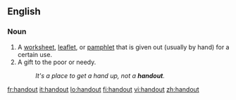 {{also|hand out}}
==English==

===Noun===
{{en-noun}}

# A [[worksheet]], [[leaflet]], or [[pamphlet]] that is given out (usually by hand) for a certain use.
# A gift to the poor or needy.
#: ''It's a place to get a hand up, not a '''handout'''.''

[[fr:handout]]
[[it:handout]]
[[lo:handout]]
[[fi:handout]]
[[vi:handout]]
[[zh:handout]]